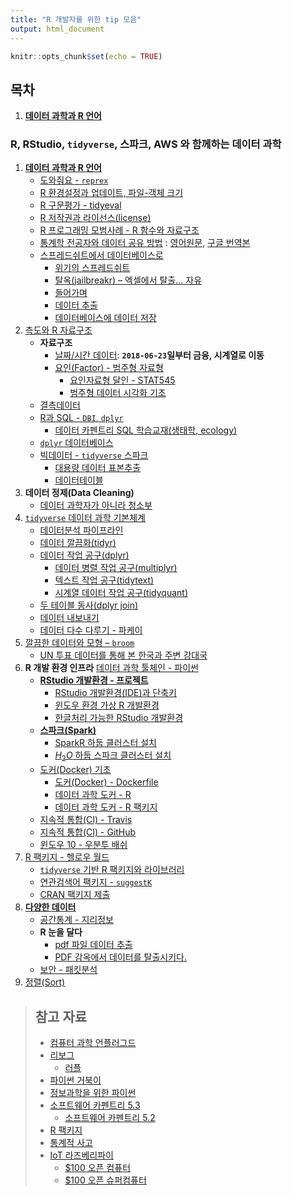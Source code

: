 ```yaml
---
title: "R 개발자를 위한 tip 모음"
output: html_document
---
```


```r
knitr::opts_chunk$set(echo = TRUE)
```




## 목차

1. **[데이터 과학과 R 언어](#001_ds-r-lang.html)**





### R, RStudio, `tidyverse`, 스파크, AWS 와 함께하는 데이터 과학 

1. **[데이터 과학과 R 언어](ds-r-lang.html)**
    - [도와줘요 - `reprex`](ds-r-reprex.html) 
    - [R 환경설정과 업데이트, 파일-객체 크기](ds-r-environment.html) 
    - [R 구문평가 - tidyeval](ds-r-tidyeval.html) 
    - [R 저작권과 라이선스(license)](ds-r-license.html) 
    - [R 프로그래밍 모범사례 - R 함수와 자료구조](ds-writing-fn.html)
    - [통계학 전공자와 데이터 공유 방법](ds-datasharing.html) : [영어원문](https://github.com/jtleek/datasharing), [구글 번역본](ds-datasharing-translation.html) 
    - [스프레드쉬트에서 데이터베이스로](http://statkclee.github.io/capstone-novice-spreadsheet-biblio/)
        - [위기의 스프레드쉬트](ds-why-not-excel.html)
        - [탈옥(jailbreakr) -- 엑셀에서 탈출... 자유](ds-xls.html)    
        - [들어가며](http://statkclee.github.io/capstone-novice-spreadsheet-biblio/01-intro.html)
        - [데이터 추출](http://statkclee.github.io/capstone-novice-spreadsheet-biblio/02-extract.html)
        - [데이터베이스에 데이터 저장](http://statkclee.github.io/capstone-novice-spreadsheet-biblio/03-db.html)
1. [측도와 R 자료구조](ds-data-structure.html)
    - **자료구조**
        - [날짜/시간 데이터](https://statkclee.github.io/finance/): **`2018-06-23`일부터 금융, 시계열로 이동**
        - [요인(Factor) - 범주형 자료형](ds-factor-cdata.html)
            - [요인자료형 달인 - STAT545](ds-factor-stat545.html)
            - [범주형 데이터 시각화 기초](ds-factor-dplyr-mosaic.html)
    - [결측데이터](ds-missing.html)
    - [R과 SQL - `DBI`, `dplyr`](data-handling-sql.html) 
        - [데이터 카펜트리 SQL 학습교재(생태학, ecology)](https://statkclee.github.io/sql-ecology-lesson/)
    - [`dplyr` 데이터베이스](ds-dplyr-sql.html)        
    - [빅데이터 - `tidyverse` 스파크](ds-tidyverse-spark.html)   
        - [대용량 데이터 표본추출](http://statkclee.github.io/ml/ml-random-sampling.html)    
        - [데이터테이블](data-handling-datatable.html)
1. **데이터 정제(Data Cleaning)**
    - [데이터 과학자가 아니라 청소부](ds-janitor.html)
1. [`tidyverse` 데이터 과학 기본체계](ds-tidyverse.html)
    - [데이터분석 파이프라인](data-handling-pipeline.html)
    - [데이터 깔끔화(tidyr)](data-handling-tidyr.html)
    - [데이터 작업 공구(dplyr)](data-handling-dplyr.html)
        - [데이터 병렬 작업 공구(multiplyr)](data-handling-multiplyr.html) 
        - [텍스트 작업 공구(tidytext)](data-handling-tidytext.html) 
        - [시계열 데이터 작업 공구(tidyquant)](data-handling-tidyquant.html) 
    - [두 테이블 동사(dplyr join)](ds-dplyr-join.html)
    - [데이터 내보내기](data-handling-export.html)
    - [데이터 다수 다루기 - 파케이](ds-manip-multiple-data.html)        
1. [깔끔한 데이터와 모형 -- `broom`](ds-broom-tidy-model.html)
    - [UN 투표 데이터를 통해 본 한국과 주변 강대국](ds-viz-un.html) 
1. **R 개발 환경 인프라** [데이터 과학 툴체인 - 파이썬](http://statkclee.github.io/raspberry-pi/raspberry-pi-programming-science.html)
    - **[RStudio 개발환경 - 프로젝트](rstudio-project.html)**
        - [RStudio 개발환경(IDE)과 단축키](rstudio.html)
        - [윈도우 환경 가상 R 개발환경](ds-virtual-window.html)
        - [한글처리 가능한 RStudio 개발환경](toolchain-shiny-rstudio.html)        
    - **[스파크(Spark)](http://statkclee.github.io/parallel-r/spark-mooc.html)**
        - [SparkR 하둡 클러스터 설치](ds-spark-hadoop-install.html)
        - [$H_2 O$ 하둡 스파크 클러스터 설치](ds-h2o-spark-hadoop.html)
    - [도커(Docker) 기초](toolchain-docker-basic.html)
        - [도커(Docker) - Dockerfile](toolchain-docker-dockerfile.html)
        - [데이터 과학 도커 - R](toolchain-docker-r.html)  
        - [데이터 과학 도커 - R 팩키지](toolchain-docker-r-pkgs.html)  
    - [지속적 통합(CI) - Travis](toolchain-ci-travis.html)    
    - [지속적 통합(CI) - GitHub](toolchain-travis-github.html)
    - [윈도우 10 - 우분투 배쉬](ds-windows-bash.html)
1. [R 팩키지 - 헬로우 월드](r-pkg-hello-world.html)
    - [`tidyverse` 기반 R 팩키지와 라이브러리](data-science-library.html)
    - [연관검색어 팩키지 - `suggestK`](r-pkg-suggestK.html)
    - [CRAN 팩키지 제출](r-pkg-cran.html)
1. **[다양한 데이터](https://statkclee.github.io/ingest-data/)**
    - [공간통계 - 지리정보](https://statkclee.github.io/spatial/)
    - **R 눈을 달다**
        - [pdf 파일 데이터 추출](ds-extract-text-from-pdf.html)
        - [PDF 감옥에서 데이터를 탈출시키다.](ds-extract-text-from-pdf-survey.html)
    - [보안 - 패킷분석](ds-packet.html)
1. [정렬(Sort)](data-handling-sorting.html) 


> ## 참고 자료 {.prereq}
> 
>
> - [컴퓨터 과학 언플러그드](http://unplugged.xwmooc.org)  
> - [리보그](http://reeborg.xwmooc.org)  
>      - [러플](http://rur-ple.xwmooc.org)  
> - [파이썬 거북이](http://swcarpentry.github.io/python-novice-turtles/index-kr.html)  
> - [정보과학을 위한 파이썬](http://python.xwmooc.org)  
> - [소프트웨어 카펜트리 5.3](http://statkclee.github.io/swcarpentry-version-5-3-new/)
>     - [소프트웨어 카펜트리 5.2](http://swcarpentry.xwmooc.org)
> - [R 팩키지](http://r-pkgs.xwmooc.org/)
> - [통계적 사고](http://think-stat.xwmooc.org/)
> - [IoT 라즈베리파이](http://raspberry-pi.xwmooc.org/)
>     - [$100 오픈 컴퓨터](http://computer.xwmooc.org/)   
>     - [$100 오픈 슈퍼컴퓨터](http://computers.xwmooc.org/)
